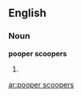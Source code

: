 ==English==

===Noun===
'''pooper scoopers'''

# {{plural of|[[pooper]] [[scooper]]}}

[[ar:pooper scoopers]]